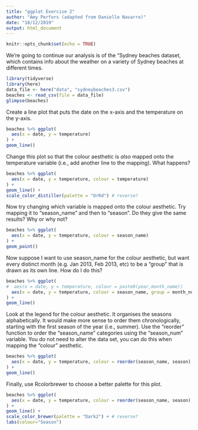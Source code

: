 ```yaml
---
title: "ggplot Exercise 2"
author: "Amy Perfors (adapted from Danielle Navarro)"
date: "18/12/2019"
output: html_document
---
```


```r
knitr::opts_chunk$set(echo = TRUE)
```

We're going to continue our analysis is of the "Sydney beaches dataset, which contains info about the weather on a variety of Sydney beaches at different times.

```r
library(tidyverse)
library(here)
data_file <- here("data", "sydneybeaches3.csv")
beaches <- read_csv(file = data_file)
glimpse(beaches)
```

Create a line plot that puts the date on the x-axis and the temperature on the y-axis.

```r
beaches %>% ggplot(
  aes(x = date, y = temperature)
) +
geom_line()
```

Change this plot so that the colour aesthetic is *also* mapped onto the temperature variable (i.e., add another line to the mapping). What happens?

```r
beaches %>% ggplot(
  aes(x = date, y = temperature, colour = temperature)
) +
geom_line() +
scale_color_distiller(palette = "OrRd") # reverse?
```

Now try changing which variable is mapped onto the colour aesthetic. Try mapping it to "season_name" and then to "season". Do they give the same results? Why or why not?

```r
beaches %>% ggplot(
  aes(x = date, y = temperature, colour = season_name)
) +
geom_point()
```

Now suppose I want to use season_name for the colour aesthetic, but want every distinct month (e.g. Jan 2013, Feb 2013, etc) to be a "group" that is drawn as its own line. How do I do this?

```r
beaches %>% ggplot(
#  aes(x = date, y = temperature, colour = paste0(year,month_name))
  aes(x = date, y = temperature, colour = season_name, group = month_num)
) +
geom_line()

```

Look at the legend for the colour aesthetic. It organises the seasons alphabetically. It would make more sense to order them chronologically, starting with the first season of the year (i.e., summer). Use the "reorder" function to order the "season_name" categories using the "season_num" variable. You do not need to alter the data set, you can do this when mapping the "colour" aesthetic.

```r
beaches %>% ggplot(
  aes(x = date, y = temperature, colour = reorder(season_name, season), group=month_num)
) +
geom_line()
```

Finally, use Rcolorbrewer to choose a better palette for this plot.

```r
beaches %>% ggplot(
  aes(x = date, y = temperature, colour = reorder(season_name, season), group=month_num)
) +
geom_line() +
scale_color_brewer(palette = "Dark2") + # reverse?
labs(colour="Season")

```